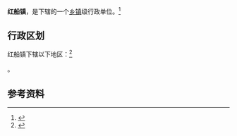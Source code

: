 {{中国乡级行政区|37/17/26/102/000}}

'''红船镇'''，是{{PRC admin/fullname|37/17/26/102/000|3}}下辖的一个[[乡镇|乡镇]]级行政单位。<ref>{{PRC admin/ref sgc|{{PRC admin/parent|37/17/26/102/000}}}}</ref>

== 行政区划 ==

红船镇下辖以下地区：<ref>{{PRC admin/ref sgc|37/17/26/102/000}}</ref>

{{PRC admin/children|37/17/26/102/000}}。

== 参考资料 ==

{{reflist}}

{{行政区划小作品}}
{{PRC admin/navcat|37/17/26/102/000}}
